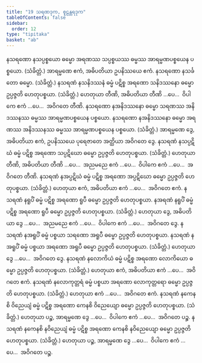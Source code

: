 ```yaml
---
title: "19 သရဏဒုက, စူဠန္တရဒုက"
tableOfContents: false
sidebar:
  order: 12
type: "tipitaka"
basket: "ab"
---
```



<DynamicBreadcrumb />

<Division number="67">

<Paragraph number="150">
နသရဏော နသပ္ပစ္စယော ဓမ္မော အရဏဿ သပ္ပစ္စယဿ ဓမ္မဿ အာရမ္မဏပစ္စယေန ပစ္စယော. (သံခိတ္တံ.) အာရမ္မဏေ ဧကံ, အဓိပတိယာ ဥပနိဿယေ ဧကံ.
</Paragraph>

</Division>
<Division number="68">

<Paragraph number="151">
နသရဏော နသင်္ခတော ဓမ္မော. (သံခိတ္တံ.)
</Paragraph>

</Division>
<Division number="69">

<Paragraph number="152">
နသရဏံ နသနိဒဿနံ ဓမ္မံ ပဋိစ္စ အရဏော သနိဒဿနော ဓမ္မော ဥပ္ပဇ္ဇတိ ဟေတုပစ္စယာ. (သံခိတ္တံ.) ဟေတုယာ တီဏိ, အဓိပတိယာ တီဏိ …ပေ…  ဝိပါကေ ဧကံ …ပေ…  အဝိဂတေ တီဏိ.
</Paragraph>

<Paragraph number="153">
နသရဏော နအနိဒဿနော ဓမ္မော သရဏဿ အနိဒဿနဿ ဓမ္မဿ အာရမ္မဏပစ္စယေန ပစ္စယော. နသရဏော နအနိဒဿနော ဓမ္မော အရဏဿ အနိဒဿနဿ ဓမ္မဿ အာရမ္မဏပစ္စယေန ပစ္စယော. (သံခိတ္တံ.) အာရမ္မဏေ ဒွေ, အဓိပတိယာ ဧကံ, ဥပနိဿယေ ပုရေဇာတေ အတ္ထိယာ အဝိဂတေ ဒွေ.
</Paragraph>

</Division>
<Division number="70">

<Paragraph number="154">
နသရဏံ နသပ္ပဋိဃံ ဓမ္မံ ပဋိစ္စ အရဏော သပ္ပဋိဃော ဓမ္မော ဥပ္ပဇ္ဇတိ ဟေတုပစ္စယာ. (သံခိတ္တံ.) ဟေတုယာ တီဏိ, အဓိပတိယာ တီဏိ …ပေ…  အညမညေ ဧကံ …ပေ…  ဝိပါကေ ဧကံ …ပေ…  အဝိဂတေ တီဏိ.
</Paragraph>

<Paragraph number="155">
နသရဏံ နအပ္ပဋိဃံ ဓမ္မံ ပဋိစ္စ အရဏော အပ္ပဋိဃော ဓမ္မော ဥပ္ပဇ္ဇတိ ဟေတုပစ္စယာ. (သံခိတ္တံ.) ဟေတုယာ ဧကံ, အဓိပတိယာ ဧကံ …ပေ…  အဝိဂတေ ဧကံ.
</Paragraph>

</Division>
<Division number="71">

<Paragraph number="156">
နသရဏံ နရူပိံ ဓမ္မံ ပဋိစ္စ အရဏော ရူပီ ဓမ္မော ဥပ္ပဇ္ဇတိ ဟေတုပစ္စယာ. နအရဏံ နရူပိံ ဓမ္မံ ပဋိစ္စ အရဏော ရူပီ ဓမ္မော ဥပ္ပဇ္ဇတိ ဟေတုပစ္စယာ. (သံခိတ္တံ.) ဟေတုယာ ဒွေ, အဓိပတိယာ ဒွေ …ပေ…  အညမညေ ဧကံ …ပေ…  ဝိပါကေ ဧကံ …ပေ…  အဝိဂတေ ဒွေ.
</Paragraph>

<Paragraph number="157">
နသရဏံ နအရူပိံ ဓမ္မံ ပစ္စယာ သရဏော အရူပီ ဓမ္မော ဥပ္ပဇ္ဇတိ ဟေတုပစ္စယာ. နသရဏံ နအရူပိံ ဓမ္မံ ပစ္စယာ အရဏော အရူပီ ဓမ္မော ဥပ္ပဇ္ဇတိ ဟေတုပစ္စယာ. (သံခိတ္တံ.) ဟေတုယာ ဒွေ …ပေ…  အဝိဂတေ ဒွေ.
</Paragraph>

</Division>
<Division number="72">

<Paragraph number="158">
နသရဏံ နလောကိယံ ဓမ္မံ ပဋိစ္စ အရဏော လောကိယော ဓမ္မော ဥပ္ပဇ္ဇတိ ဟေတုပစ္စယာ. (သံခိတ္တံ.) ဟေတုယာ ဧကံ, အဓိပတိယာ ဧကံ …ပေ…  အဝိဂတေ ဧကံ.
</Paragraph>

<Paragraph number="159">
နသရဏံ နလောကုတ္တရံ ဓမ္မံ ပစ္စယာ အရဏော လောကုတ္တရော ဓမ္မော ဥပ္ပဇ္ဇတိ ဟေတုပစ္စယာ. (သံခိတ္တံ.) ဟေတုယာ ဧကံ …ပေ…  အဝိဂတေ ဧကံ.
</Paragraph>

</Division>
<Division number="73">

<Paragraph number="160">
နသရဏံ နကေနစိ ဝိညေယျံ ဓမ္မံ ပဋိစ္စ အရဏော ကေနစိ ဝိညေယျော ဓမ္မော ဥပ္ပဇ္ဇတိ ဟေတုပစ္စယာ. (သံခိတ္တံ.) ဟေတုယာ ပဉ္စ, အာရမ္မဏေ ဒွေ …ပေ…  ဝိပါကေ ဧကံ …ပေ…  အဝိဂတေ ပဉ္စ.
</Paragraph>

<Paragraph number="161">
နသရဏံ နကေနစိ နဝိညေယျံ ဓမ္မံ ပဋိစ္စ အရဏော ကေနစိ နဝိညေယျော ဓမ္မော ဥပ္ပဇ္ဇတိ ဟေတုပစ္စယာ. (သံခိတ္တံ.) ဟေတုယာ ပဉ္စ, အာရမ္မဏေ ဒွေ …ပေ…  ဝိပါကေ ဧကံ …ပေ…  အဝိဂတေ ပဉ္စ.
</Paragraph>
</Division>